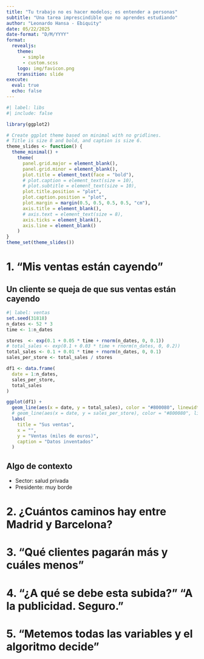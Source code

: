 ```yaml
---
title: "Tu trabajo no es hacer modelos; es entender a personas"
subtitle: "Una tarea imprescindible que no aprendes estudiando"
author: "Leonardo Hansa - Ebiquity"
date: 05/22/2025
date-format: "D/M/YYYY"
format: 
  revealjs: 
    theme: 
      - simple
      - custom.scss
    logo: img/favicon.png
    transition: slide
execute: 
  eval: true
  echo: false
---
```


```r
#| label: libs
#| include: false

library(ggplot2)

# Create ggplot theme based on minimal with no gridlines. 
# Title is size 8 and bold, and caption is size 6.
theme_slides <- function() {
  theme_minimal() +
    theme(
      panel.grid.major = element_blank(),
      panel.grid.minor = element_blank(),
      plot.title = element_text(face = "bold"),
      # plot.caption = element_text(size = 10),
      # plot.subtitle = element_text(size = 10),
      plot.title.position = "plot",
      plot.caption.position = "plot",
      plot.margin = margin(0.5, 0.5, 0.5, 0.5, "cm"),
      axis.title = element_blank(),
      # axis.text = element_text(size = 8),
      axis.ticks = element_blank(),
      axis.line = element_blank()
    )
}
theme_set(theme_slides())
```

# 1. "Mis ventas están cayendo"

## Un cliente se queja de que sus ventas están cayendo

```r
#| label: ventas
set.seed(31818)
n_dates <- 52 * 3
time <- 1:n_dates

stores  <- exp(0.1 + 0.05 * time + rnorm(n_dates, 0, 0.1))
# total_sales <- exp(0.1 + 0.03 * time + rnorm(n_dates, 0, 0.2))
total_sales <- 0.1 + 0.01 * time + rnorm(n_dates, 0, 0.1)
sales_per_store <- total_sales / stores

df1 <- data.frame(
  date = 1:n_dates,
  sales_per_store, 
  total_sales
)

ggplot(df1) + 
  geom_line(aes(x = date, y = total_sales), color = "#800080", linewidth = 1) +
  # geom_line(aes(x = date, y = sales_per_store), color = "#800080", linewidth = 1) +
  labs(
    title = "Sus ventas",
    x = "",
    y = "Ventas (miles de euros)",
    caption = "Datos inventados"
  ) 

```

## Algo de contexto

- Sector: salud privada
- Presidente: muy borde

# 2. ¿Cuántos caminos hay entre Madrid y Barcelona?

# 3. "Qué clientes pagarán más y cuáles menos"

# 4. "¿A qué se debe esta subida?" "A la publicidad. Seguro."

# 5. "Metemos todas las variables y el algoritmo decide"